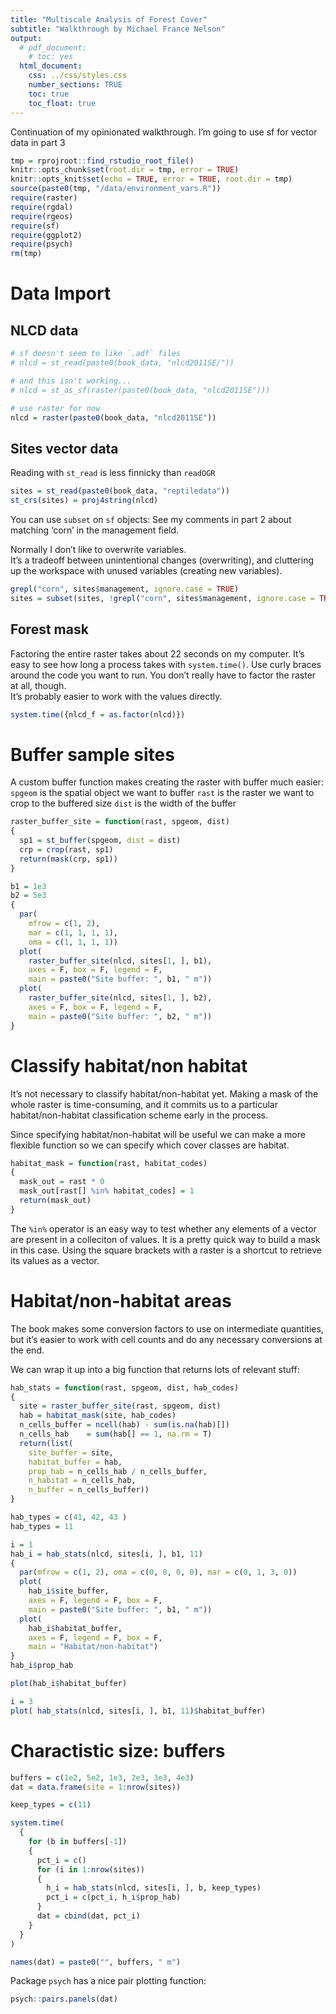 ```yaml
---
title: "Multiscale Analysis of Forest Cover"
subtitle: "Walkthrough by Michael France Nelson"
output: 
  # pdf_document:
    # toc: yes
  html_document:
    css: ../css/styles.css
    number_sections: TRUE
    toc: true
    toc_float: true
---
```



Continuation of my opinionated walkthrough.
I'm going to use sf for vector data in part 3


```r
tmp = rprojroot::find_rstudio_root_file()
knitr::opts_chunk$set(root.dir = tmp, error = TRUE)
knitr::opts_knit$set(echo = TRUE, error = TRUE, root.dir = tmp)
source(paste0(tmp, "/data/environment_vars.R"))
require(raster)
require(rgdal)
require(rgeos)
require(sf)
require(ggplot2)
require(psych)
rm(tmp)
```

# Data Import

## NLCD data
```r
# sf doesn't seem to like `.adf` files
# nlcd = st_read(paste0(book_data, "nlcd2011SE/"))

# and this isn't working...
# nlcd = st_as_sf(raster(paste0(book_data, "nlcd2011SE")))

# use raster for now
nlcd = raster(paste0(book_data, "nlcd2011SE"))
```


## Sites vector data

Reading with `st_read` is less finnicky than `readOGR`
```r
sites = st_read(paste0(book_data, "reptiledata"))
st_crs(sites) = proj4string(nlcd)
```

You can use `subset` on `sf` objects:
See my comments in part 2 about matching 'corn' in the management field.

Normally I don't like to overwrite variables.  
It's a tradeoff between unintentional changes (overwriting),
and cluttering up the workspace with unused variables (creating new variables).
```r
grepl("corn", sites$management, ignore.case = TRUE)
sites = subset(sites, !grepl("corn", sites$management, ignore.case = TRUE))
```


## Forest mask

Factoring the entire raster takes about 22 seconds on my computer.
It's easy to see how long a process takes with `system.time()`.
Use curly braces around the code you want to run.
You don't really have to factor the raster at all, though.  
It's probably easier to work with the values directly.

```r
system.time({nlcd_f = as.factor(nlcd)})
```

# Buffer sample sites

A custom buffer function makes creating the raster with buffer much easier:
`spgeom` is the spatial object we want to buffer
`rast` is the raster we want to crop to the buffered size
`dist` is the width of the buffer

```r
raster_buffer_site = function(rast, spgeom, dist)
{
  sp1 = st_buffer(spgeom, dist = dist)
  crp = crop(rast, sp1)
  return(mask(crp, sp1))
}

b1 = 1e3
b2 = 5e3
{
  par(
    mfrow = c(1, 2), 
    mar = c(1, 1, 1, 1), 
    oma = c(1, 1, 1, 1))
  plot(
    raster_buffer_site(nlcd, sites[1, ], b1), 
    axes = F, box = F, legend = F, 
    main = paste0("Site buffer: ", b1, " m"))
  plot(
    raster_buffer_site(nlcd, sites[1, ], b2),
    axes = F, box = F, legend = F,
    main = paste0("Site buffer: ", b2, " m"))
}

```



# Classify habitat/non habitat

It's not necessary to classify habitat/non-habitat yet.
Making a mask of the whole raster is time-consuming, and it commits us to a particular
habitat/non-habitat classification scheme early in the process.

Since specifying habitat/non-habitat will be useful we can make a more flexible
function so we can specify which cover classes are habitat.
```r
habitat_mask = function(rast, habitat_codes)
{
  mask_out = rast * 0
  mask_out[rast[] %in% habitat_codes] = 1
  return(mask_out)
}
```

The `%in%` operator is an easy way to test whether any elements of a vector are present in a colleciton of values.
It is a pretty quick way to build a mask in this case.
Using the square brackets with a raster is a shortcut to retrieve its values as a vector.


# Habitat/non-habitat areas

The book makes some conversion factors to use on intermediate quantities, but it's easier to work with cell counts and do any necessary conversions at the end.

We can wrap it up into a big function that returns lots of relevant stuff:
```r
hab_stats = function(rast, spgeom, dist, hab_codes)
{
  site = raster_buffer_site(rast, spgeom, dist)
  hab = habitat_mask(site, hab_codes)
  n_cells_buffer = ncell(hab) - sum(is.na(hab)[])
  n_cells_hab    = sum(hab[] == 1, na.rm = T)
  return(list(
    site_buffer = site, 
    habitat_buffer = hab, 
    prop_hab = n_cells_hab / n_cells_buffer, 
    n_habitat = n_cells_hab, 
    n_buffer = n_cells_buffer))
}

hab_types = c(41, 42, 43 )
hab_types = 11

i = 1
hab_i = hab_stats(nlcd, sites[i, ], b1, 11)
{
  par(mfrow = c(1, 2), oma = c(0, 0, 0, 0), mar = c(0, 1, 3, 0))
  plot(
    hab_i$site_buffer, 
    axes = F, legend = F, box = F,
    main = paste0("Site buffer: ", b1, " m"))
  plot(
    hab_i$habitat_buffer, 
    axes = F, legend = F, box = F,
    main = "Habitat/non-habitat")
}
hab_i$prop_hab

plot(hab_i$habitat_buffer)

i = 3
plot( hab_stats(nlcd, sites[i, ], b1, 11)$habitat_buffer)

```


# Charactistic size: buffers


```r
buffers = c(1e2, 5e2, 1e3, 2e3, 3e3, 4e3)
dat = data.frame(site = 1:nrow(sites))

keep_types = c(11)

system.time(
  {
    for (b in buffers[-1])
    {
      pct_i = c()
      for (i in 1:nrow(sites))
      {
        h_i = hab_stats(nlcd, sites[i, ], b, keep_types)
        pct_i = c(pct_i, h_i$prop_hab)
      }
      dat = cbind(dat, pct_i)
    }
  }
)

names(dat) = paste0("", buffers, " m")

```


Package `psych` has a nice pair plotting function:
```r
psych::pairs.panels(dat)
```

